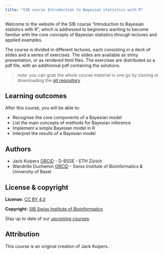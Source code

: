 ---
title: "SIB course Introduction to Bayesian statistics with R"
---

Welcome to the website of the SIB course "Introduction to Bayesian statistics with R", which is addressed to beginners wanting to become familiar with the core concepts of Bayesian statistics through lectures and applied examples.

The course is divided in different lectures, each consisting in a deck of slides and a series of exercises.
The slides are available as shiny presentation, or as rendered html files.
The exercises are distributed as a pdf file, with an additionnal pdf containing the solutions.


> note: you can grab the whole course material in one go by cloning or downloading the [git repository](https://github.com/sib-swiss/intro-bayesian-statistics-training)


## Learning outcomes

After this course, you will be able to:

 * Recognise the core components of a Bayesian model
 * List the main concepts of methods for Bayesian inference
 * Implement a simple Bayesian model in R
 * Interpret the results of a Bayesian model

## Authors

- Jack Kuipers [ORCiD](https://orcid.org/0000-0001-5357-2705) - D-BSSE - ETH Zürich 
- Wandrille Duchemin [ORCiD](https://orcid.org/0000-0001-8854-7235) -  Swiss Institute of Bioinformatics & University of Basel

## License & copyright

**License:** [CC BY 4.0](https://github.com/sib-swiss/intro-bayesian-statistics-training/blob/main/LICENSE.md)

**Copyright:** [SIB Swiss Institute of Bioinformatics](https://www.sib.swiss/)

Stay up to date of our [upcoming courses](https://www.sib.swiss/training/upcoming-training-courses).

## Attribution

This course is an original creation of Jack Kuipers.
